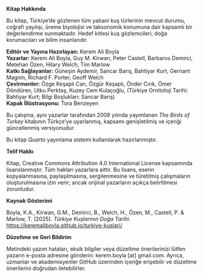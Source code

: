 **Kitap Hakkında**

Bu kitap, Türkiye’de gözlenen tüm yabani kuş türlerinin mevcut durumu, coğrafi yayılışı, üreme biyolojisi ve taksonomik konumuna dair kapsamlı bir değerlendirme sunmaktadır. Hedef kitlesi kuş gözlemcileri, doğa korumacıları ve bilim insanlarıdır.

**Editör ve Yayına Hazırlayan:** Kerem Ali Boyla\
**Yazarlar:** Kerem Ali Boyla, Guy M. Kirwan, Peter Castell, Barbaros Demirci, Metehan Özen, Hilary Welch, Tim Marlow\
**Katkı Sağlayanlar:** Güneşin Aydemir, Sancar Barış, Bahtiyar Kurt, Gernant Magnin, Richard F. Porter, Geoff Welch\
**Çevirmenler:** Özge Keşaplı Can, Özgür Keşaplı, Önder Cırık, Ömer Döndüren, Utku Perktaş, Kuzey Cem Kulaçoğlu, (Türkiye Ornitoloji Tarihi: Bahtiyar Kurt; Bilgi Boşlukları: Sancar Barış)\
**Kapak İllüstrasyonu:** Tora Benzeyen

Bu çalışma, aynı yazarlar tarafından 2008 yılında yayımlanan *The Birds of Turkey* kitabının Türkçe’ye uyarlanmış, kapsamı genişletilmiş ve içeriği güncellenmiş versiyonudur.

Bu kitap *Quarto* yayınlama sistemi kullanılarak hazırlanmıştır.

**Telif Hakkı**

Kitap, Creative Commons Attribution 4.0 International License kapsamında lisanslanmıştır. Tüm hakları yazarlara aittir. Bu lisans, eserin kopyalanmasına, paylaşılmasına, sergilenmesine ve türetilmiş çalışmaların oluşturulmasına izin verir; ancak orijinal yazarların açıkça belirtilmesi zorunludur.

**Kaynak Gösterimi**

Boyla, K.A., Kirwan, G.M., Demirci, B., Welch, H., Özen, M., Castell, P. & Marlow, T. (2025). *Türkiye Kuşlarının Doğa Tarihi.*
<https://keremaliboyla.github.io/turkiye-kuslari/>

**Düzeltme ve Geri Bildirim**

Metindeki yazım hataları, eksik bilgiler veya düzeltme önerilerinizi lütfen yazarın e-posta adresine gönderin: kerem.boyla \[at\] gmail.com. Ayrıca, uzmanlar ve akademisyenler GitHub üzerinden içeriğe erişebilir ve düzeltme önerilerini doğrudan iletebilirler.
